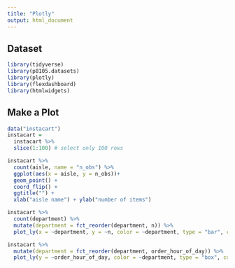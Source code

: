 ```yaml
---
title: "Plotly"
output: html_document
---
```


## Dataset

```r
library(tidyverse)
library(p8105.datasets)
library(plotly)
library(flexdashboard)
library(htmlwidgets)
```

## Make a Plot
```r
data("instacart")
instacart = 
  instacart %>% 
  slice(1:100) # select only 100 rows
```

```r
instacart %>%
  count(aisle, name = "n_obs") %>% 
  ggplot(aes(x = aisle, y = n_obs))+
  geom_point() +
  coord_flip() +
  ggtitle("") +
  xlab("aisle name") + ylab("number of items")
```

```r
instacart %>% 
  count(department) %>% 
  mutate(department = fct_reorder(department, n)) %>% 
  plot_ly(x = ~department, y = ~n, color = ~department, type = "bar", colors = "viridis")
```

```r
instacart %>% 
  mutate(department = fct_reorder(department, order_hour_of_day)) %>% 
  plot_ly(y = ~order_hour_of_day, color = ~department, type = "box", colors = "viridis")
```

